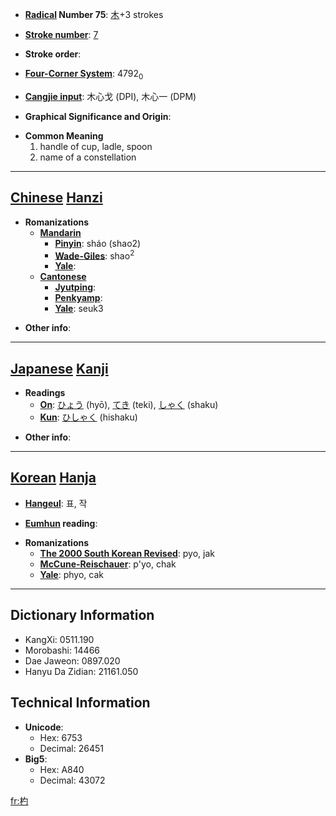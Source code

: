 * '''[[Wiktionary:Chinese radical index| Radical]] Number 75''': [[Wiktionary:Chinese radical index 木|木]]+3 strokes

* '''[[Wiktionary:Chinese total strokes index|Stroke number]]''': [[Wiktionary:Chinese total strokes index 7|7]]

* '''Stroke order''': 

* '''[[Wiktionary:Chinese four corner index|Four-Corner System]]''': 4792<sub>0</sub>

* '''[[Wiktionary:Chinese Cangjie index|Cangjie input]]''': 木心戈 (DPI), 木心一 (DPM)

* '''Graphical Significance and Origin''': 

* '''Common Meaning'''
*#handle of cup, ladle, spoon
*# name of a constellation


----

== [[Chinese]] [[Hanzi]] ==

* '''Romanizations'''
** '''[[Mandarin]]'''
*** '''[[Pinyin]]''': sháo (shao2)
*** '''[[Wade-Giles]]''': shao<sup>2</sup>
*** '''[[Yale]]''': 
** '''[[Cantonese]]'''
*** '''[[Jyutping]]''':
*** '''[[Penkyamp]]''': 
*** '''[[Yale]]''': seuk3

* '''Other info''': 

----

== [[Japanese]] [[Kanji]] ==

* '''Readings'''
** '''[[On]]''': [[ひょう]] (hyō), [[てき]] (teki), [[しゃく]] (shaku)
** '''[[Kun]]''': [[ひしゃく]] (hishaku)

* '''Other info''':  

----

== [[Korean]] [[Hanja]] ==

* '''[[Hangeul]]''': 표, 작

* '''[[Eumhun]] reading''': 

* '''Romanizations'''
** '''[[The 2000 South Korean Revised Romanization|The 2000 South Korean Revised]]''': pyo, jak
** '''[[McCune-Reischauer]]''': p'yo, chak
** '''[[Yale]]''': phyo, cak

----

== Dictionary Information ==

* KangXi: 0511.190
* Morobashi: 14466
* Dae Jaweon: 0897.020
* Hanyu Da Zidian: 21161.050

== Technical Information ==

* '''Unicode''':
** Hex: 6753
** Decimal: 26451
* '''Big5''':
** Hex: A840
** Decimal: 43072

[[fr:杓]]